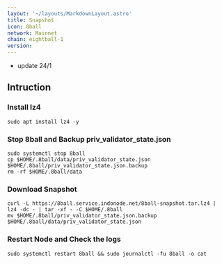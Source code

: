 ```yaml
---
layout: '~/layouts/MarkdownLayout.astro'
title: Snapshot
icon: 8ball
network: Mainnet
chain: eightball-1
version:  
---
```

- update 24/1

## Intruction

### Install lz4
```
sudo apt install lz4 -y
```

### Stop 8ball and Backup priv_validator_state.json
```
sudo systemctl stop 8ball
cp $HOME/.8ball/data/priv_validator_state.json $HOME/.8ball/priv_validator_state.json.backup
rm -rf $HOME/.8ball/data
```

### Download Snapshot
```
curl -L https://8ball.service.indonode.net/8ball-snapshot.tar.lz4 | lz4 -dc - | tar -xf - -C $HOME/.8ball
mv $HOME/.8ball/priv_validator_state.json.backup $HOME/.8ball/data/priv_validator_state.json
```

### Restart Node and Check the logs

```
sudo systemctl restart 8ball && sudo journalctl -fu 8ball -o cat
```